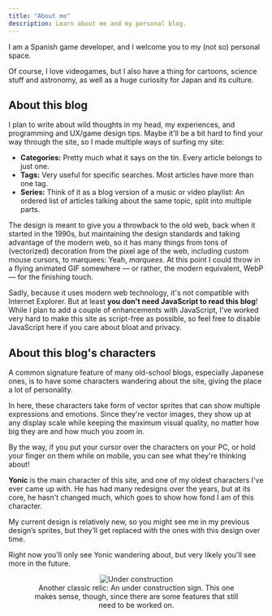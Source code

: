 ---
title: "About me"
description: Learn about me and my personal blog.
---



I am a Spanish game developer, and I welcome you to my (not so) personal space.

Of course, I love videogames, but I also have a thing for cartoons, science stuff and astronomy, 
as well as a huge curiosity for Japan and its culture.

## About this blog

I plan to write about wild thoughts in my head, my experiences, and
programming and UX/game design tips. Maybe it'll be a bit hard to find your
way through the site, so I made multiple ways of surfing my site:

* **Categories:** Pretty much what it says on the tin. Every article belongs to just one.
* **Tags:** Very useful for specific searches. Most articles have more than one tag.
* **Series:** Think of it as a blog version of a music or video playlist:
An ordered list of articles talking about the same topic, split into
multiple parts.

The design is meant to give you a throwback to the old web, back when it started
in the 1990s, but maintaining the design standards and taking advantage of
the modern web, so it has many things from tons of (vectorized) decoration from
the pixel age of the web, including custom mouse cursors, to marquees: Yeah, *marquees*.
At this point I could throw in a flying animated GIF somewhere
&mdash; or rather, the modern equivalent, WebP &mdash; for the finishing touch.

Sadly, because it uses modern web technology, it's not compatible with Internet Explorer.
But at least **you don't need JavaScript to read this blog**!
While I plan to add a couple of enhancements with JavaScript,
I've worked very hard to make this site as script-free as possible, so feel free
to disable JavaScript here if you care about bloat and privacy.

## About this blog's characters

A common signature feature of many old-school blogs, especially Japanese ones,
is to have some characters wandering about the site, giving the place a lot of personality.

In here, these characters take form of vector sprites that can show multiple expressions and emotions.
Since they're vector images, they show up at any display scale while keeping the maximum visual quality,
no matter how big they are and how much you zoom in.

By the way, if you put your cursor over the characters on your PC, or hold your finger on them while on mobile,
you can see what they're thinking about!

**Yonic** is the main character of this site, and one of my oldest characters I've ever came up with.
He has had many redesigns over the years, but at its core, he hasn't changed much,
which goes to show how fond I am of this character.

<TextBubble position="bottom" alignment="far" theme="yonic">
    My current design is relatively new, so you might see me in my previous design’s sprites, 
    but they’ll get replaced with the ones with this design over time.
</TextBubble>
<Chara name="yonic" set="summer" sprite="normal" thoughts="Yonic is happy to see you!" />

Right now you'll only see Yonic wandering about, but very likely you'll see more in the future.

<figure style="text-align: center;">
    <Image style="width: auto; height: auto;" src={UnderConstruction.src} alt="Under construction" width={UnderConstruction.width} height={UnderConstruction.height} />
    <figcaption>
        Another classic relic: An under construction sign.
        This one makes sense, though, since there are some features that still need to be worked on.
    </figcaption>
</figure>